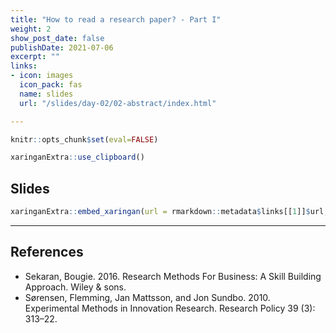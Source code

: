 ```yaml
---
title: "How to read a research paper? - Part I"
weight: 2
show_post_date: false
publishDate: 2021-07-06
excerpt: ""
links:
- icon: images
  icon_pack: fas
  name: slides
  url: "/slides/day-02/02-abstract/index.html"

---
```


```r
knitr::opts_chunk$set(eval=FALSE)

xaringanExtra::use_clipboard()
```




## Slides

```r
xaringanExtra::embed_xaringan(url = rmarkdown::metadata$links[[1]]$url, ratio = "16:9")
```



---

## References

- Sekaran, Bougie. 2016. Research Methods For Business: A Skill Building Approach. Wiley & sons.
- Sørensen, Flemming, Jan Mattsson, and Jon Sundbo. 2010. Experimental Methods in Innovation Research. Research Policy 39 (3): 313–22. 

